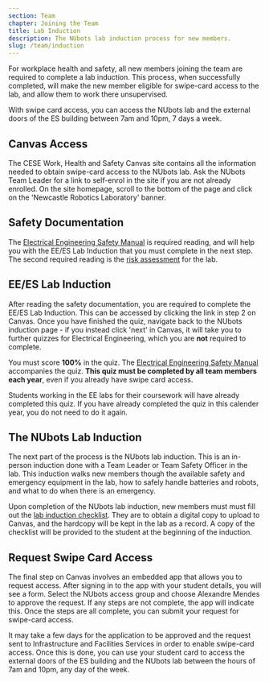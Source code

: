 ```yaml
---
section: Team
chapter: Joining the Team
title: Lab Induction
description: The NUbots lab induction process for new members.
slug: /team/induction
---
```


For workplace health and safety, all new members joining the team are required to complete a lab induction. This process, when successfully completed, will make the new member eligible for swipe-card access to the lab, and allow them to work there unsupervised.

With swipe card access, you can access the NUbots lab and the external doors of the ES building between 7am and 10pm, 7 days a week.

## Canvas Access

The CESE Work, Health and Safety Canvas site contains all the information needed to obtain swipe-card access to the NUbots lab. Ask the NUbots Team Leader for a link to self-enrol in the site if you are not already enrolled. On the site homepage, scroll to the bottom of the page and click on the 'Newcastle Robotics Laboratory' banner.

## Safety Documentation

The [Electrical Engineering Safety Manual](https://www-eng.newcastle.edu.au/eecs/ect/oh&s/) is required reading, and will help you with the EE/ES Lab Induction that you must complete in the next step. The second required reading is the [risk assessment](./assets/risk-assessment.pdf) for the lab.

## EE/ES Lab Induction

After reading the safety documentation, you are required to complete the EE/ES Lab Induction. This can be accessed by clicking the link in step 2 on Canvas. Once you have finished the quiz, navigate back to the NUbots induction page - if you instead click 'next' in Canvas, it will take you to further quizzes for Electrical Engineering, which you are **not** required to complete.

You must score **100%** in the quiz. The [Electrical Engineering Safety Manual](https://www-eng.newcastle.edu.au/eecs/ect/oh&s/) accompanies the quiz. **This quiz must be completed by all team members each year**, even if you already have swipe card access.

Students working in the EE labs for their coursework will have already completed this quiz. If you have already completed the quiz in this calender year, you do not need to do it again.

## The NUbots Lab Induction

The next part of the process is the NUbots lab induction. This is an in-person induction done with a Team Leader or Team Safety Officer in the lab. This induction walks new members though the available safety and emergency equipment in the lab, how to safely handle batteries and robots, and what to do when there is an emergency.

Upon completion of the NUbots lab induction, new members must must fill out the [lab induction checklist](./assets/lab-induction-checklist.pdf). They are to obtain a digital copy to upload to Canvas, and the hardcopy will be kept in the lab as a record. A copy of the checklist will be provided to the student at the beginning of the induction.

## Request Swipe Card Access

The final step on Canvas involves an embedded app that allows you to request access. After signing in to the app with your student details, you will see a form. Select the NUbots access group and choose Alexandre Mendes to approve the request. If any steps are not complete, the app will indicate this. Once the steps are all complete, you can submit your request for swipe-card access.

It may take a few days for the application to be approved and the request sent to Infrastructure and Facilities Services in order to enable swipe-card access. Once this is done, you can use your student card to access the external doors of the ES building and the NUbots lab between the hours of 7am and 10pm, any day of the week.
